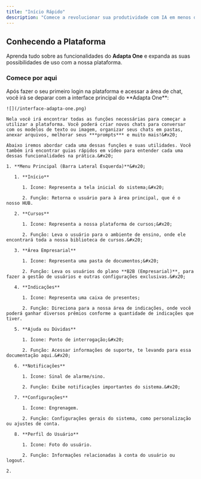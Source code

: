 ```yaml
---
title: "Início Rápido"
description: "Comece a revolucionar sua produtividade com IA em menos de 15 minutos."
---
```


## Conhecendo a Plataforma

Aprenda tudo sobre as funcionalidades do **Adapta One** e expanda as suas possibilidades de uso com a nossa plataforma.&#x20;

### Comece por aqui

<AccordionGroup>
  <Accordion title="Conhecendo a Interface" icon="window">
    Após fazer o seu primeiro login na plataforma e acessar a área de chat, você irá se deparar com a interface principal do **Adapta One**:&#x20;

    ![](/interface-adapta-one.png)

    Nela você irá encontrar todas as funções necessárias para começar a utilizar a plataforma. Você poderá criar novos chats para conversar com os modelos de texto ou imagem, organizar seus chats em pastas, anexar arquivos, melhorar seus ***prompts*** e muito mais!&#x20;

    Abaixo iremos abordar cada uma dessas funções e suas utilidades. Você também irá encontrar guias rápidos em vídeo para entender cada uma dessas funcionalidades na prática.&#x20;

    1. **Menu Principal (Barra Lateral Esquerda)**&#x20;

       1. **Início**

          1. Ícone: Representa a tela inicial do sistema;&#x20;

          2. Função: Retorna o usuário para à área principal, que é o nosso HUB.

       2. **Cursos**

          1. Ícone: Representa a nossa plataforma de cursos;&#x20;

          2. Função: Leva o usuário para o ambiente de ensino, onde ele encontrará toda a nossa biblioteca de cursos.&#x20;

       3. **Área Empresarial**

          1. Ícone: Representa uma pasta de documentos;&#x20;

          2. Função: Leva os usuários do plano **B2B (Empresarial)**, para fazer a gestão de usuários e outras configurações exclusivas.&#x20;

       4. **Indicações**

          1. Ícone: Representa uma caixa de presentes;

          2. Função: Direciona para a nossa área de indicações, onde você poderá ganhar diversos prêmios conforme a quantidade de indicações que tiver.

       5. **Ajuda ou Dúvidas**

          1. Ícone: Ponto de interrogação;&#x20;

          2. Função: Acessar informações de suporte, te levando para essa documentação aqui.&#x20;

       6. **Notificações**

          1. Ícone: Sinal de alarme/sino.

          2. Função: Exibe notificações importantes do sistema.&#x20;

       7. **Configurações**

          1. Ícone: Engrenagem.

          2. Função: Configurações gerais do sistema, como personalização ou ajustes de conta.

       8. **Perfil do Usuário**

          1. Ícone: Foto do usuário.

          2. Função: Informações relacionadas à conta do usuário ou logout.

    2.
  </Accordion>
</AccordionGroup>